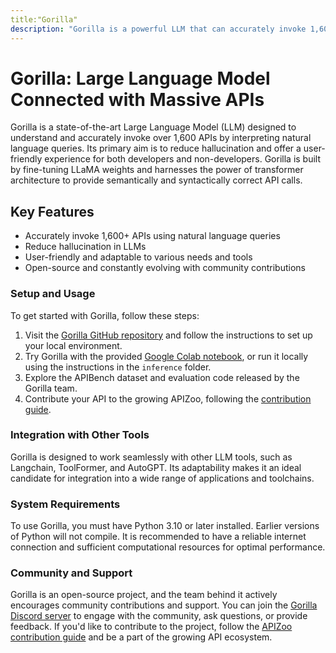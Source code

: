 ```yaml
---
title:"Gorilla"
description: "Gorilla is a powerful LLM that can accurately invoke 1,600+ APIs by understanding natural language queries."
---
```


# Gorilla: Large Language Model Connected with Massive APIs

Gorilla is a state-of-the-art Large Language Model (LLM) designed to understand and accurately invoke over 1,600 APIs by interpreting natural language queries. Its primary aim is to reduce hallucination and offer a user-friendly experience for both developers and non-developers. Gorilla is built by fine-tuning LLaMA weights and harnesses the power of transformer architecture to provide semantically and syntactically correct API calls.

## Key Features

- Accurately invoke 1,600+ APIs using natural language queries
- Reduce hallucination in LLMs
- User-friendly and adaptable to various needs and tools
- Open-source and constantly evolving with community contributions

### Setup and Usage

To get started with Gorilla, follow these steps:

1. Visit the [Gorilla GitHub repository](https://github.com/ShishirPatil/gorilla) and follow the instructions to set up your local environment.
2. Try Gorilla with the provided [Google Colab notebook](https://colab.research.google.com/drive/1DEBPsccVLF_aUnmD0FwPeHFrtdC0QIUP?usp=sharing), or run it locally using the instructions in the `inference` folder.
3. Explore the APIBench dataset and evaluation code released by the Gorilla team.
4. Contribute your API to the growing APIZoo, following the [contribution guide](https://github.com/ShishirPatil/gorilla/tree/main/data/README.md).

### Integration with Other Tools

Gorilla is designed to work seamlessly with other LLM tools, such as Langchain, ToolFormer, and AutoGPT. Its adaptability makes it an ideal candidate for integration into a wide range of applications and toolchains.

### System Requirements

To use Gorilla, you must have Python 3.10 or later installed. Earlier versions of Python will not compile. It is recommended to have a reliable internet connection and sufficient computational resources for optimal performance.

### Community and Support

Gorilla is an open-source project, and the team behind it actively encourages community contributions and support. You can join the [Gorilla Discord server](https://discord.gg/3apqwwME) to engage with the community, ask questions, or provide feedback. If you'd like to contribute to the project, follow the [APIZoo contribution guide](https://github.com/ShishirPatil/gorilla/tree/main/data/README.md) and be a part of the growing API ecosystem.

